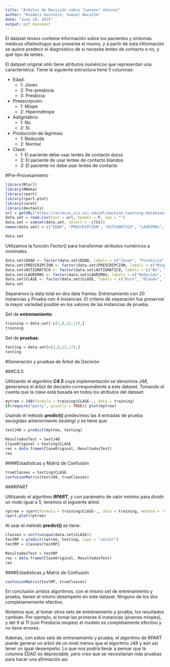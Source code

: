 ```yaml
---
title: "Árboles de Decisión sobre *Lenses* dataset"
author: "Rosmeli Quintero, Samuel Nacache"
date: "June 19, 2015"
output: pdf_document
---
```

El dataset *lenses* contiene información sobre los pacientes y síntomas médicos oftalmólogos que presenta el mismo, y a partir de esta información se quiere predecir el diagnóstico de si necesita lentes de contacto o no, y qué tipo de lentes.

El dataset original sólo tiene atributos numéricos que representan una característica. Tiene la siguiente estructura tiene 5 columnas:  

* Edad:
    + 1: Jóven
    + 2: Pre-presbicia
    + 3: Presbicia
* Preescripción:
    + 1: Miope
    + 2: Hipermétrope
* Astigmático:
    + 1: No
    + 2: Si
* Producción de lágrimas:
    + 1: Reducida
    + 2: Normal
* Clase:
    + 1: El paciente debe usar lentes de contacto duros
    + 2: El paciente de usar lentes de contacto blandos
    + 3: El paciente no debe usar lentes de contacto

#Pre-Procesamiento

```r
library(RCurl)
library(RWeka)
library(rpart)
library(rpart.plot)
library(caret)
library(devtools)
url = getURL("https://archive.ics.uci.edu/ml/machine-learning-databases/lenses/lenses.data",ssl.verifypeer=0L, followlocation=1L)
data.set = read.csv(text = url, header = F, sep = "")
data.set = subset(data.set, select = -c(V1))
names(data.set) = c("EDAD", "PRESCRIPCION", "ASTIGMATICO", "LAGRIMAS", "CLASE")

```
```r
data.set

```

Utilizamos la función *Factor()* para transformar atributos numéricos a nominales.  

```r
data.set$EDAD <- factor(data.set$EDAD, labels = c("Joven", "Presbicia", "PrePresbicia"))
data.set$PRESCRIPCION <- factor(data.set$PRESCRIPCION, labels = c("Miope", "Hipermetrope"))
data.set$ASTIGMATICO <- factor(data.set$ASTIGMATICO, labels = c("No", "Si"))
data.set$LAGRIMAS <- factor(data.set$LAGRIMAS, labels = c("Reducida", "Normal"))
data.set$CLASE <- factor(data.set$CLASE, labels = c("Duro", "Blando", "Ninguno"))
data.set

```

Separamos la data total en dos data frames: Entrenamiento con 20 instancias y Prueba con 4 instancias. El criterio de separación fue preservar la mayor variedad posible en los valores de las instancias de prueba.  

Set de **entrenamiento**:
```r
training = data.set[-c(2,8,15,17),]
training

```

Set de **pruebas**:
```r
testing = data.set[c(2,8,15,17),]
testing

```

#Generación y pruebas de Árbol de Decisión

###C4.5

Utilizando el algoritmo **_C4.5_** cuya implementación se denomina *J48*, generamos el árbol de decisión correspondiente a este dataset. Tomando el cuenta que la clase está basada en todos los atributos del dataset.  

```r
mytree = J48(formula = training$CLASE~., data = training)
if(require("party", quietly = TRUE)) plot(mytree)

```

Usando el método **predict()** predecimos las 4 entradas de prueba escogidas anteriormente (_testing_) y se tiene que:  


```r
testJ48 = predict(mytree, testing)

```


```r
ResultadosTest = testJ48
ClaseOriginal = testing$CLASE
res = data.frame(ClaseOriginal, ResultadosTest)
res

```

####Estadísticas y Matriz de Confusión

```r
trueClasses = testing$CLASE
confusionMatrix(testJ48, trueClasses)

```


###RPART

Utilizando el algoritmo **_RPART_**, y con parámetro de valor mínimo para dividir un nodo igual a 5, tenemos el siguiente árbol.  

```r
rptree = rpart(formula = training$CLASE~., data = training, method = "class", control=rpart.control(minsplit=5, cp=0.001))
rpart.plot(rptree)

```

Al usar el método **predict()** se tiene:

```r
classes = sort(unique(data.set$CLASE))
testRP = predict(rptree, testing, type = "vector")
testRP = classes[testRP]

```

```r
ResultadosTest = testRP
res = data.frame(ClaseOriginal, ResultadosTest)
res

```

####Estadísticas y Matriz de Confusión

```r
confusionMatrix(testRP, trueClasses)

```
  
  
En conclusión ambos algoritmos, con el mismo set de entrenamiento y prueba, tienen el mismo desempeño en este dataset. Ninguno de los dos completamemente efectivo. 

Notamos que, al tomar otros sets de entrenamiento y prueba, los resultados cambian. Por ejemplo, al tomar las primeras 4 instancias (jóvenes miopes), y del 9 al 11 (con Presbicia miopes) el modelo es completamente efectivo y no tiene errores. 

Además, con estos sets de entrenamiento y prueba, el algoritmo de RPART puede generar un arbol de un nivel menos que el algoritmo J48 y aún así tener un igual desempeño. Lo que nos podría llevar a pensar que la columna EDAD es depreciable, pero creo que se necesitarían más pruebas para hacer una afirmación así. 












